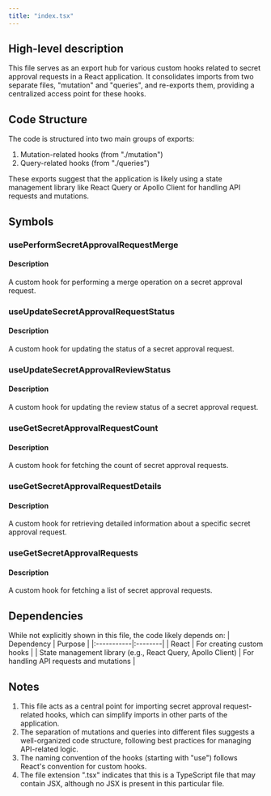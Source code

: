 ```yaml
---
title: "index.tsx"
---
```


## High-level description
This file serves as an export hub for various custom hooks related to secret approval requests in a React application. It consolidates imports from two separate files, "mutation" and "queries", and re-exports them, providing a centralized access point for these hooks.

## Code Structure
The code is structured into two main groups of exports:
1. Mutation-related hooks (from "./mutation")
2. Query-related hooks (from "./queries")

These exports suggest that the application is likely using a state management library like React Query or Apollo Client for handling API requests and mutations.

## Symbols

### usePerformSecretApprovalRequestMerge
#### Description
A custom hook for performing a merge operation on a secret approval request.

### useUpdateSecretApprovalRequestStatus
#### Description
A custom hook for updating the status of a secret approval request.

### useUpdateSecretApprovalReviewStatus
#### Description
A custom hook for updating the review status of a secret approval request.

### useGetSecretApprovalRequestCount
#### Description
A custom hook for fetching the count of secret approval requests.

### useGetSecretApprovalRequestDetails
#### Description
A custom hook for retrieving detailed information about a specific secret approval request.

### useGetSecretApprovalRequests
#### Description
A custom hook for fetching a list of secret approval requests.

## Dependencies
While not explicitly shown in this file, the code likely depends on:
| Dependency | Purpose |
|:-----------|:--------|
| React | For creating custom hooks |
| State management library (e.g., React Query, Apollo Client) | For handling API requests and mutations |

## Notes
1. This file acts as a central point for importing secret approval request-related hooks, which can simplify imports in other parts of the application.
2. The separation of mutations and queries into different files suggests a well-organized code structure, following best practices for managing API-related logic.
3. The naming convention of the hooks (starting with "use") follows React's convention for custom hooks.
4. The file extension ".tsx" indicates that this is a TypeScript file that may contain JSX, although no JSX is present in this particular file.